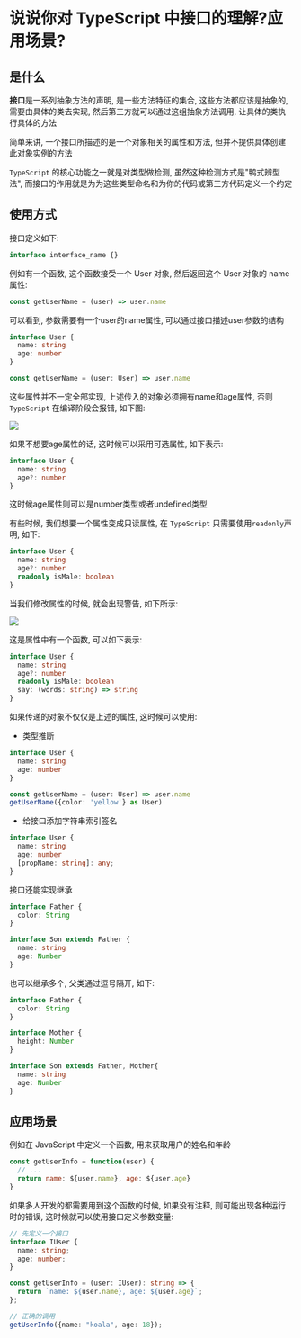 # 说说你对 TypeScript 中接口的理解?应用场景?

## 是什么

**接口**是一系列抽象方法的声明, 是一些方法特征的集合, 这些方法都应该是抽象的, 需要由具体的类去实现, 然后第三方就可以通过这组抽象方法调用, 让具体的类执行具体的方法

简单来讲, 一个接口所描述的是一个对象相关的属性和方法, 但并不提供具体创建此对象实例的方法

`TypeScript` 的核心功能之一就是对类型做检测, 虽然这种检测方式是"鸭式辨型法", 而接口的作用就是为为这些类型命名和为你的代码或第三方代码定义一个约定

## 使用方式

接口定义如下: 

```ts showLineNumbers copy
interface interface_name {}
```

例如有一个函数, 这个函数接受一个 User 对象, 然后返回这个 User 对象的 name 属性:

```js showLineNumbers copy
const getUserName = (user) => user.name
```

可以看到, 参数需要有一个user的name属性, 可以通过接口描述user参数的结构

```ts showLineNumbers copy
interface User {
  name: string
  age: number
}

const getUserName = (user: User) => user.name
```

这些属性并不一定全部实现, 上述传入的对象必须拥有name和age属性, 否则 `TypeScript` 在编译阶段会报错, 如下图: 

![](https://static.vue-js.com/25d3a790-0b2b-11ec-a752-75723a64e8f5.png)

如果不想要age属性的话, 这时候可以采用可选属性, 如下表示: 

```ts showLineNumbers copy
interface User {
  name: string
  age?: number
}
```

这时候age属性则可以是number类型或者undefined类型

有些时候, 我们想要一个属性变成只读属性, 在 `TypeScript` 只需要使用`readonly`声明, 如下: 

```ts showLineNumbers copy
interface User {
  name: string
  age?: number
  readonly isMale: boolean
}
```

当我们修改属性的时候, 就会出现警告, 如下所示: 

![](https://static.vue-js.com/2f6d3c30-0b2b-11ec-8e64-91fdec0f05a1.png)

这是属性中有一个函数, 可以如下表示: 

```ts showLineNumbers copy
interface User {
  name: string
  age?: number
  readonly isMale: boolean
  say: (words: string) => string
}
```

如果传递的对象不仅仅是上述的属性, 这时候可以使用: 

- 类型推断

```ts showLineNumbers copy
interface User {
  name: string
  age: number
}

const getUserName = (user: User) => user.name
getUserName({color: 'yellow'} as User)
```

- 给接口添加字符串索引签名

```ts showLineNumbers copy
interface User {
  name: string
  age: number
  [propName: string]: any;
}
```

接口还能实现继承

```ts showLineNumbers copy
interface Father {
  color: String
}

interface Son extends Father {
  name: string
  age: Number
}
```

也可以继承多个, 父类通过逗号隔开, 如下: 

```ts showLineNumbers copy
interface Father {
  color: String
}

interface Mother {
  height: Number
}

interface Son extends Father, Mother{
  name: string
  age: Number
}
```

## 应用场景

例如在 JavaScript 中定义一个函数, 用来获取用户的姓名和年龄

```js showLineNumbers copy
const getUserInfo = function(user) {
  // ...
  return name: ${user.name}, age: ${user.age}
}
```

如果多人开发的都需要用到这个函数的时候, 如果没有注释, 则可能出现各种运行时的错误, 这时候就可以使用接口定义参数变量: 

```ts showLineNumbers copy
// 先定义一个接口
interface IUser {
  name: string;
  age: number;
}

const getUserInfo = (user: IUser): string => {
  return `name: ${user.name}, age: ${user.age}`;
};

// 正确的调用
getUserInfo({name: "koala", age: 18});
```
